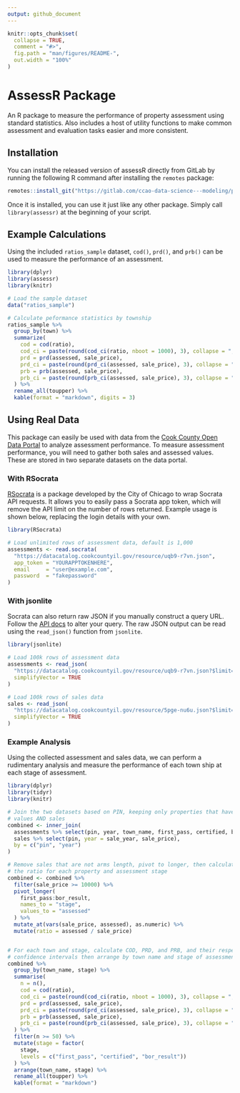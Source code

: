 ---
output: github_document
---

<!-- README.md is generated from README.Rmd. Please edit that file -->

```{r, include = FALSE}
knitr::opts_chunk$set(
  collapse = TRUE,
  comment = "#>",
  fig.path = "man/figures/README-",
  out.width = "100%"
)
```

# AssessR Package

An R package to measure the performance of property assessment using standard statistics.
Also includes a host of utility functions to make common assessment and evaluation tasks easier and more consistent.

## Installation

You can install the released version of assessR directly from GitLab by running the following R command after installing the `remotes` package:

```{r, eval=FALSE}
remotes::install_git("https://gitlab.com/ccao-data-science---modeling/packages/assessr")
```

Once it is installed, you can use it just like any other package. Simply
call `library(assessr)` at the beginning of your script.

## Example Calculations

Using the included `ratios_sample` dataset, `cod()`, `prd()`, and `prb()` can be used to measure the performance of an assessment.

```{r, message=FALSE, results='asis'}
library(dplyr)
library(assessr)
library(knitr)

# Load the sample dataset
data("ratios_sample")

# Calculate peformance statistics by township
ratios_sample %>%
  group_by(town) %>%
  summarize(
    cod = cod(ratio),
    cod_ci = paste(round(cod_ci(ratio, nboot = 1000), 3), collapse = ", "),
    prd = prd(assessed, sale_price),
    prd_ci = paste(round(prd_ci(assessed, sale_price), 3), collapse = ", "),
    prb = prb(assessed, sale_price),
    prb_ci = paste(round(prb_ci(assessed, sale_price), 3), collapse = ", ")
  ) %>%
  rename_all(toupper) %>%
  kable(format = "markdown", digits = 3)

```

## Using Real Data

This package can easily be used with data from the [Cook County Open Data Portal](https://datacatalog.cookcountyil.gov/Property-Taxation/Cook-County-Assessor-s-Residential-Assessments/uqb9-r7vn) to analyze assessment performance. To measure assessment performance, you will need to gather both sales and assessed values. These are stored in two separate datasets on the data portal.

### With RSocrata

[RSocrata](https://github.com/Chicago/RSocrata) is a package developed by the City of Chicago to wrap Socrata API requests. It allows you to easily pass a Socrata app token, which will remove the API limit on the number of rows returned. Example usage is shown below, replacing the login details with your own.

```{r, eval=FALSE}
library(RSocrata)

# Load unlimited rows of assessment data, default is 1,000
assessments <- read.socrata(
  "https://datacatalog.cookcountyil.gov/resource/uqb9-r7vn.json",
  app_token = "YOURAPPTOKENHERE",
  email     = "user@example.com",
  password  = "fakepassword"
)
```

### With jsonlite

Socrata can also return raw JSON if you manually construct a query URL. Follow the [API docs](https://dev.socrata.com/foundry/datacatalog.cookcountyil.gov/uqb9-r7vn) to alter your query. The raw JSON output can be read using the `read_json()` function from `jsonlite`.

```{r}
library(jsonlite)

# Load 100k rows of assessment data
assessments <- read_json(
  "https://datacatalog.cookcountyil.gov/resource/uqb9-r7vn.json?$limit=100000",
  simplifyVector = TRUE
)

# Load 100k rows of sales data
sales <- read_json(
  "https://datacatalog.cookcountyil.gov/resource/5pge-nu6u.json?$limit=100000",
  simplifyVector = TRUE
)


```

### Example Analysis

Using the collected assessment and sales data, we can perform a rudimentary analysis and measure the performance of each town ship at each stage of assessment. 

```{r, results='asis'}
library(dplyr)
library(tidyr)
library(knitr)

# Join the two datasets based on PIN, keeping only properties that have assessed
# values AND sales
combined <- inner_join(
  assessments %>% select(pin, year, town_name, first_pass, certified, bor_result),
  sales %>% select(pin, year = sale_year, sale_price),
  by = c("pin", "year")
)

# Remove sales that are not arms length, pivot to longer, then calculate 
# the ratio for each property and assessment stage
combined <- combined %>% 
  filter(sale_price >= 10000) %>%
  pivot_longer(
    first_pass:bor_result,
    names_to = "stage",
    values_to = "assessed"
  ) %>%
  mutate_at(vars(sale_price, assessed), as.numeric) %>%
  mutate(ratio = assessed / sale_price)


# For each town and stage, calculate COD, PRD, and PRB, and their respective
# confidence intervals then arrange by town name and stage of assessment
combined %>%
  group_by(town_name, stage) %>%
  summarise(
    n = n(),
    cod = cod(ratio),
    cod_ci = paste(round(cod_ci(ratio, nboot = 1000), 3), collapse = ", "),
    prd = prd(assessed, sale_price),
    prd_ci = paste(round(prd_ci(assessed, sale_price), 3), collapse = ", "),
    prb = prb(assessed, sale_price),
    prb_ci = paste(round(prb_ci(assessed, sale_price), 3), collapse = ", ")
  ) %>%
  filter(n >= 50) %>%
  mutate(stage = factor(
    stage,
    levels = c("first_pass", "certified", "bor_result"))
  ) %>%
  arrange(town_name, stage) %>%
  rename_all(toupper) %>%
  kable(format = "markdown")

```

